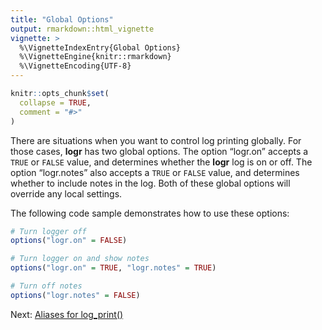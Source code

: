 ---
title: "Global Options"
output: rmarkdown::html_vignette
vignette: >
  %\VignetteIndexEntry{Global Options}
  %\VignetteEngine{knitr::rmarkdown}
  %\VignetteEncoding{UTF-8}
---

```{r setup, include = FALSE}
knitr::opts_chunk$set(
  collapse = TRUE,
  comment = "#>"
)
```
There are situations when you want to control log printing globally.  For
those cases, **logr** has two global options.  The option "logr.on" accepts
a `TRUE` or `FALSE` value, and determines whether the **logr** log is on 
or off.  The option "logr.notes" also accepts a `TRUE` or `FALSE` value,
and determines whether to include notes in the log.  Both of these global 
options will override any local settings.  

The following code sample demonstrates how to use these options:
```{r eval=FALSE, echo=TRUE}
# Turn logger off 
options("logr.on" = FALSE)

# Turn logger on and show notes 
options("logr.on" = TRUE, "logr.notes" = TRUE)

# Turn off notes
options("logr.notes" = FALSE)
```

Next: [Aliases for log_print()](logr-put.html)